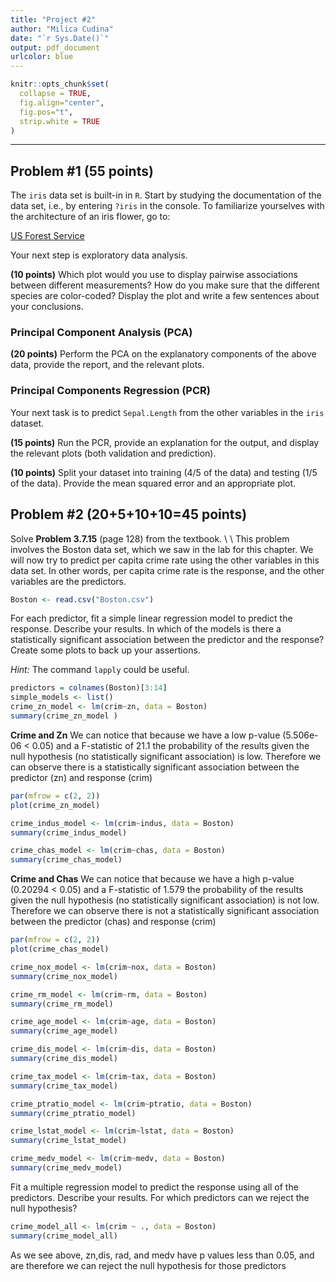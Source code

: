 ```yaml
---
title: "Project #2"
author: "Milica Cudina"
date: "`r Sys.Date()`"
output: pdf_document
urlcolor: blue
---
```

<!-- The author of this template is Dr. Gordan Zitkovic.-->
<!-- The code chunk below contains some settings that will  -->
<!-- make your R code look better in the output pdf file.  -->
<!-- If you are curious about what each option below does, -->
<!-- go to https://yihui.org/knitr/options/ -->
<!-- If not, feel free to disregard everything ...  -->
```r
knitr::opts_chunk$set(
  collapse = TRUE,
  fig.align="center",
  fig.pos="t",
  strip.white = TRUE
)
```
<!-- ... down to here. -->

---

## Problem #1 **(55 points)**
The `iris` data set is built-in in `R`. Start by studying the documentation of the data set, i.e., by entering `?iris` in the console. To familiarize yourselves with the architecture of an iris flower, go to: 

[US Forest Service](https://www.fs.usda.gov/wildflowers/beauty/iris/flower.shtml)

Your next step is exploratory data analysis. 

**(10 points)**
Which plot would you use to display pairwise associations between different measurements? How do you make sure that the different species are color-coded? Display the plot and write a few sentences about your conclusions. 


### Principal Component Analysis (PCA)
**($20$ points)**
Perform the PCA on the explanatory components of the above data, provide the report, and the relevant plots. 

### Principal Components Regression (PCR)
Your next task is to predict `Sepal.Length` from the other variables in the `iris` dataset. 

**(15 points)**
Run the PCR, provide an explanation for the output, and display the relevant plots (both validation and prediction). 

**(10 points)**
Split your dataset into training ($4/5$ of the data) and testing ($1/5$ of the data). Provide the mean squared error and an appropriate plot. 


## Problem #2 **(20+5+10+10=45 points)**
Solve **Problem 3.7.15** (page 128) from the textbook. \\
\\
This problem involves the Boston data set, which we saw in the lab for this chapter. We will now try to predict per capita crime rate using the other variables in this data set. In other words, per capita crime rate is the response, and the other variables are the predictors.
```r
Boston <- read.csv("Boston.csv")
```
For each predictor, fit a simple linear regression model to predict the response. Describe your results. In which of the models is there a statistically significant association between the predictor and the response? Create some plots to back up your assertions.

*Hint:* The command `lapply` could be useful. 
```r
predictors = colnames(Boston)[3:14] 
simple_models <- list()
crime_zn_model <- lm(crim~zn, data = Boston) 
summary(crime_zn_model )
```
**Crime and Zn** We can notice that because we have a low p-value (5.506e-06 < 0.05) and a F-statistic of 21.1 the probability of the results given the null hypothesis (no statistically significant association) is low. Therefore we can observe there is a statistically significant association between the predictor (zn) and response (crim)

```r
par(mfrow = c(2, 2))
plot(crime_zn_model)
```


```r
crime_indus_model <- lm(crim~indus, data = Boston) 
summary(crime_indus_model)
```

```r
crime_chas_model <- lm(crim~chas, data = Boston) 
summary(crime_chas_model)
```
**Crime and Chas** We can notice that because we have a high p-value (0.20294 < 0.05) and a F-statistic of 1.579 the probability of the results given the null hypothesis (no statistically significant association) is not low. Therefore we can observe there is not a statistically significant association between the predictor (chas) and response (crim)
```r
par(mfrow = c(2, 2))
plot(crime_chas_model)
```

```r
crime_nox_model <- lm(crim~nox, data = Boston) 
summary(crime_nox_model)
```

```r
crime_rm_model <- lm(crim~rm, data = Boston) 
summary(crime_rm_model)
```

```r
crime_age_model <- lm(crim~age, data = Boston) 
summary(crime_age_model)
```
```r
crime_dis_model <- lm(crim~dis, data = Boston) 
summary(crime_dis_model)
```
```r
crime_tax_model <- lm(crim~tax, data = Boston) 
summary(crime_tax_model)
```

```r
crime_ptratio_model <- lm(crim~ptratio, data = Boston) 
summary(crime_ptratio_model)
```
```r
crime_lstat_model <- lm(crim~lstat, data = Boston) 
summary(crime_lstat_model)
```
```r
crime_medv_model <- lm(crim~medv, data = Boston) 
summary(crime_medv_model)
```

Fit a multiple regression model to predict the response using all of the predictors. Describe your results. For which predictors can we reject the null hypothesis?

```r
crime_model_all <- lm(crim ~ ., data = Boston)
summary(crime_model_all)
```
As we see above, zn,dis, rad, and medv have p values less than $0.05$, and are therefore we can reject the null hypothesis for those predictors
